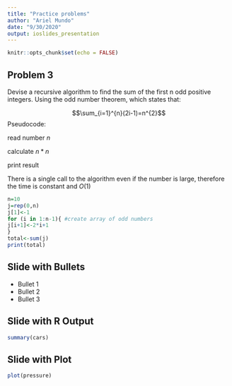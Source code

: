 ```yaml
---
title: "Practice problems"
author: "Ariel Mundo"
date: "9/30/2020"
output: ioslides_presentation
---
```


```r
knitr::opts_chunk$set(echo = FALSE)
```

## Problem 3

Devise a recursive algorithm to find the sum of the first n odd positive integers.
Using the odd number theorem, which states that:

$$\sum_{i=1}^{n}(2i-1)=n^{2}$$
Pseudocode:

read number $n$

calculate $n*n$

print result

There is a single call to the algorithm even if the number is large, therefore the time is constant and $O(1)$
```r
n=10
j=rep(0,n)
j[1]<-1
for (i in 1:n-1){ #create array of odd numbers
j[i+1]<-2*i+1
}
total<-sum(j)
print(total)
```
## Slide with Bullets

- Bullet 1
- Bullet 2
- Bullet 3

## Slide with R Output

```r
summary(cars)
```

## Slide with Plot

```r
plot(pressure)
```

